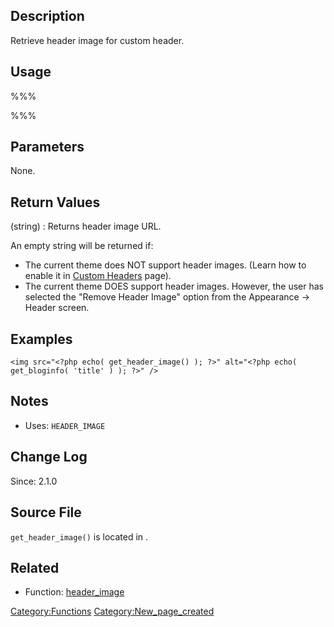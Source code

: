 {{Languages|
{{en|Function Reference/get_header_image}}
{{it|Riferimento funzioni/get_header_image}}
}}

== Description ==
Retrieve header image for custom header. 

== Usage ==
%%%<?php get_header_image(); ?>%%%

== Parameters ==
None.

== Return Values ==
; (string) : Returns header image URL.

An empty string will be returned if:
* The current theme does NOT support header images. (Learn how to enable it in [[Custom Headers]] page).
* The current theme DOES support header images. However, the user has selected the "Remove Header Image" option from the Appearance -> Header screen.

== Examples ==
<!-- Need creative examples. Feel free to link to external examples. -->
<pre><img src="<?php echo( get_header_image() ); ?>" alt="<?php echo( get_bloginfo( 'title' ) ); ?>" /></pre>

== Notes ==
* Uses: <tt>HEADER_IMAGE</tt>

== Change Log ==
Since: 2.1.0

== Source File ==

<tt>get_header_image()</tt> is located in {{Trac|wp-includes/theme.php}}.

== Related ==
<!--
    To Do:
    Need to find related functions.
    Need to create groups of functions and create templates to add them to a page quickly.
    Some functions may be related to many groups of functions.
-->

{{Tag Footer}}

[[Category:Functions]]

*Function: [[header_image]]

[[Category:New_page_created]]